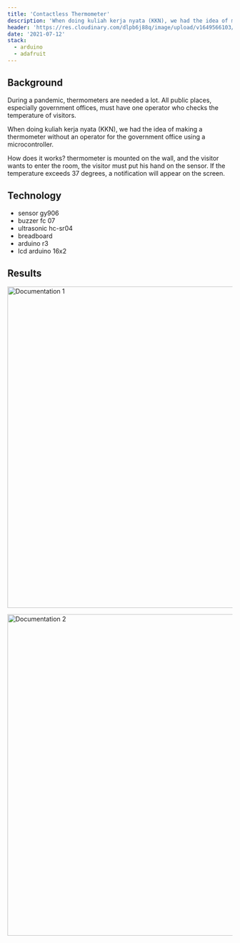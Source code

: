 ---
title: 'Contactless Thermometer'
description: 'When doing kuliah kerja nyata (KKN), we had the idea of making a thermometer without an operator for the government office using a microcontroller.'
header: 'https://res.cloudinary.com/dlpb6j88q/image/upload/v1649566103/jagad.dev/projects/contactless-thermometer/contactless_thermometer_xotfke.jpg'
date: '2021-07-12'
stack:
  - arduino
  - adafruit
---

## Background

During a pandemic, thermometers are needed a lot. All public places, especially government offices, must have one operator who checks the temperature of visitors.

When doing kuliah kerja nyata (KKN), we had the idea of making a thermometer without an operator for the government office using a microcontroller.

How does it works? thermometer is mounted on the wall, and the visitor wants to enter the room, the visitor must put his hand on the sensor. If the temperature exceeds 37 degrees, a notification will appear on the screen.

## Technology

- sensor gy906
- buzzer fc 07
- ultrasonic hc-sr04
- breadboard
- arduino r3
- lcd arduino 16x2

## Results

<Image
  alt='Documentation 1'
  src='https://res.cloudinary.com/dlpb6j88q/image/upload/v1649566104/jagad.dev/projects/contactless-thermometer/contactless_thermometer_documentation_1_jaeq30.jpg'
  width='1280'
  height='720'
/>

<Image
  alt='Documentation 2'
  src='https://res.cloudinary.com/dlpb6j88q/image/upload/v1649566103/jagad.dev/projects/contactless-thermometer/contactless_thermometer_documentation_2_tedur5.jpg'
  width='1280'
  height='720'
/>

